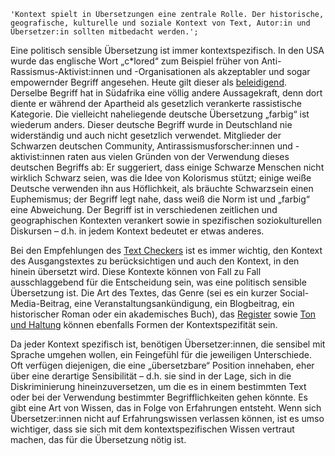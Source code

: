    'Kontext spielt in Übersetzungen eine zentrale Rolle. Der historische, geografische, kulturelle und soziale Kontext von Text, Autor:in und Übersetzer:in sollten mitbedacht werden.';

Eine politisch sensible Übersetzung ist immer kontextspezifisch. In den USA wurde das englische Wort „c\*lored“ zum Beispiel früher von Anti-Rassismus-Aktivist:innen und -Organisationen als akzeptabler und sogar empowernder Begriff angesehen. Heute gilt dieser als [beleidigend](#harmful-language). Derselbe Begriff hat in Südafrika eine völlig andere Aussagekraft, denn dort diente er während der Apartheid als gesetzlich verankerte rassistische Kategorie. Die vielleicht naheliegende deutsche Übersetzung „farbig“ ist wiederum anders. Dieser deutsche Begriff wurde in Deutschland nie widerständig und auch nicht gesetzlich verwendet. Mitglieder der Schwarzen deutschen Community, Antirassismusforscher:innen und -aktivist:innen raten aus vielen Gründen von der Verwendung dieses deutschen Begriffs ab: Er suggeriert, dass einige Schwarze Menschen nicht wirklich Schwarz seien, was die Idee von Kolorismus stützt; einige weiße Deutsche verwenden ihn aus Höflichkeit, als bräuchte Schwarzsein einen Euphemismus; der Begriff legt nahe, dass weiß die Norm ist und „farbig“ eine Abweichung. Der Begriff ist in verschiedenen zeitlichen und geographischen Kontexten verankert sowie in spezifischen soziokulturellen Diskursen – d.h. in jedem Kontext bedeutet er etwas anderes.

Bei den Empfehlungen des [Text Checkers](/text-checker) ist es immer wichtig, den Kontext des Ausgangstextes zu berücksichtigen und auch den Kontext, in den hinein übersetzt wird. Diese Kontexte können von Fall zu Fall ausschlaggebend für die Entscheidung sein, was eine politisch sensible Übersetzung ist. Die Art des Textes, das Genre (sei es ein kurzer Social-Media-Beitrag, eine Veranstaltungsankündigung, ein Blogbeitrag, ein historischer Roman oder ein akademisches Buch), das [Register](#register) sowie [Ton und Haltung](tone-and-attitude) können ebenfalls Formen der Kontextspezifität sein.

Da jeder Kontext spezifisch ist, benötigen Übersetzer:innen, die sensibel mit Sprache umgehen wollen, ein Feingefühl für die jeweiligen Unterschiede. Oft verfügen diejenigen, die eine „übersetzbare“ Position innehaben, eher über eine derartige Sensibilität – d.h. sie sind in der Lage, sich in die Diskriminierung hineinzuversetzen, um die es in einem bestimmten Text oder bei der Verwendung bestimmter Begrifflichkeiten gehen könnte. Es gibt eine Art von Wissen, das in Folge von Erfahrungen entsteht. Wenn sich Übersetzer:innen nicht auf Erfahrungswissen verlassen können, ist es umso wichtiger, dass sie sich mit dem kontextspezifischen Wissen vertraut machen, das für die Übersetzung nötig ist.

<TermExampleContainer>
    <TermExample term="coloured" />
</TermExampleContainer>
